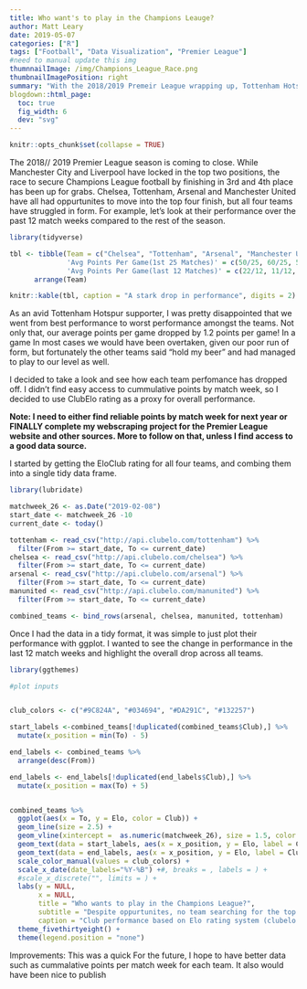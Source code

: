 ```yaml
---
title: Who want's to play in the Champions Leauge?
author: Matt Leary
date: 2019-05-07
categories: ["R"]
tags: ["Football", "Data Visualization", "Premier League"]
#need to manual update this img 
thumnnailImage: /img/Champions_League_Race.png
thumbnailImagePosition: right
summary: "With the 2018/2019 Premeir League wrapping up, Tottenham Hotspur are close to securing their place in the Champions League next year.  Unfortunately, that's not because we have been playing well. Four teams arguably had an oppurtunity to secure UCL football, only to see a sharp dip in form.  How bad was it? "
blogdown::html_page:
  toc: true
  fig_width: 6
  dev: "svg"
---
```


```r
knitr::opts_chunk$set(collapse = TRUE)
```

The 2018// 2019 Premier League season is coming to close.  While Manchester City and Liverpool have locked in the top two positions, the race to secure Champions League football by finishing in 3rd and 4th place has been up for grabs.  Chelsea, Tottenham, Arsenal and Manchester United have all had oppurtunites to move into the top four finish, but all four teams have struggled in form.  For example, let's look at their performance over the past 12 match weeks compared to the rest of the season.

```r
library(tidyverse)

tbl <- tibble(Team = c("Chelsea", "Tottenham", "Arsenal", "Manchester United"),
              'Avg Points Per Game(1st 25 Matches)' = c(50/25, 60/25, 50/25, 51/25),
              'Avg Points Per Game(last 12 Matches)' = c(22/12, 11/12, 20/12, 15/12)) %>% 
      arrange(Team)

knitr::kable(tbl, caption = "A stark drop in performance", digits = 2)             
```

As an avid Tottenham Hotspur supporter, I was pretty disappointed that we went from best performance to worst performance amongst the teams.  Not only that, our average points  per game dropped by 1.2 points per game!  In a game    In most cases we would have been overtaken, given our poor run of form, but fortunately the other teams said "hold my beer" and had managed to play to our level as well.

I decided to take a look and see how each team perfomance has dropped off. I didn't find easy access to cummulative points by match week, so I decided to use ClubElo rating as a proxy for overall performance.

**Note: I need to either find reliable points by match week for next year or FINALLY complete my webscraping project for the Premier League website and other sources.  More to follow on that, unless I find access to a good data source.**

I started by getting the EloClub rating for all four teams, and combing them into a single tidy data frame.

```r
library(lubridate)

matchweek_26 <- as.Date("2019-02-08")
start_date <- matchweek_26 -10
current_date <- today()

tottenham <- read_csv("http://api.clubelo.com/tottenham") %>% 
  filter(From >= start_date, To <= current_date) 
chelsea <- read_csv("http://api.clubelo.com/chelsea") %>% 
  filter(From >= start_date, To <= current_date) 
arsenal <- read_csv("http://api.clubelo.com/arsenal") %>% 
  filter(From >= start_date, To <= current_date)
manunited <- read_csv("http://api.clubelo.com/manunited") %>% 
  filter(From >= start_date, To <= current_date)

combined_teams <- bind_rows(arsenal, chelsea, manunited, tottenham)
```

Once I had the data in a tidy format, it was simple to just plot their performance with ggplot.  I wanted to see the change in performance in the last 12 match weeks and highlight the overall drop across all teams.


```r
library(ggthemes)

#plot inputs


club_colors <- c("#9C824A", "#034694", "#DA291C", "#132257")

start_labels <-combined_teams[!duplicated(combined_teams$Club),] %>% 
  mutate(x_position = min(To) - 5)

end_labels <- combined_teams %>% 
  arrange(desc(From))

end_labels <- end_labels[!duplicated(end_labels$Club),] %>% 
  mutate(x_position = max(To) + 5)


combined_teams %>% 
  ggplot(aes(x = To, y = Elo, color = Club)) +
  geom_line(size = 2.5) +
  geom_vline(xintercept =  as.numeric(matchweek_26), size = 1.5, color = "green") +
  geom_text(data = start_labels, aes(x = x_position, y = Elo, label = Club)) +
  geom_text(data = end_labels, aes(x = x_position, y = Elo, label = Club)) +
  scale_color_manual(values = club_colors) +
  scale_x_date(date_labels="%Y-%B") +#, breaks = , labels = ) +
  #scale_x_discrete("", limits = ) +
  labs(y = NULL,
       x = NULL,
       title = "Who wants to play in the Champions League?",
       subtitle = "Despite oppurtunites, no team searching for the top four has averaged 2 points per match for the last 12 matches",
       caption = "Club performance based on Elo rating system (clubelo.com)") + 
  theme_fivethirtyeight() +
  theme(legend.position = "none")
```


Improvements:
This was a quick 
For the future, I hope to have better data such as cummalative points per match week for each team. It also would have been nice to publish 
